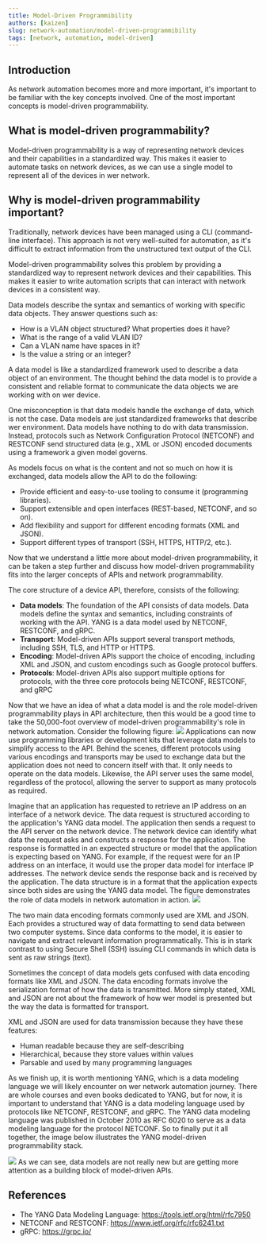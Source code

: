 ```yaml
---
title: Model-Driven Programmibility
authors: [kaizen]
slug: network-automation/model-driven-programmibility
tags: [network, automation, model-driven]
---
```


## Introduction

As network automation becomes more and more important, it's important to be familiar with the key concepts involved. One of the most important concepts is model-driven programmability.

## What is model-driven programmability?

Model-driven programmability is a way of representing network devices and their capabilities in a standardized way. This makes it easier to automate tasks on network devices, as we can use a single model to represent all of the devices in wer network.

## Why is model-driven programmability important?

Traditionally, network devices have been managed using a CLI (command-line interface). This approach is not very well-suited for automation, as it's difficult to extract information from the unstructured text output of the CLI.

Model-driven programmability solves this problem by providing a standardized way to represent network devices and their capabilities. This makes it easier to write automation scripts that can interact with network devices in a consistent way.

Data models describe the syntax and semantics of working with specific data objects. They answer questions such as:

- How is a VLAN object structured? What properties does it have?
- What is the range of a valid VLAN ID?
- Can a VLAN name have spaces in it?
- Is the value a string or an integer?

A data model is like a standardized framework used to describe a data object of an environment. The thought behind the data model is to provide a consistent and reliable format to communicate the data objects we are working with on wer device.

One misconception is that data models handle the exchange of data, which is not the case. Data models are just standardized frameworks that describe wer environment. Data models have nothing to do with data transmission. Instead, protocols such as Network Configuration Protocol (NETCONF) and RESTCONF send structured data (e.g., XML or JSON) encoded documents using a framework a given model governs.

As models focus on what is the content and not so much on how it is exchanged, data models allow the API to do the following:

- Provide efficient and easy-to-use tooling to consume it (programming libraries).
- Support extensible and open interfaces (REST-based, NETCONF, and so on).
- Add flexibility and support for different encoding formats (XML and JSON).
- Support different types of transport (SSH, HTTPS, HTTP/2, etc.).

Now that we understand a little more about model-driven programmability, it can be taken a step further and discuss how model-driven programmability fits into the larger concepts of APIs and network programmability. 

The core structure of a device API, therefore, consists of the following:

- **Data models**: The foundation of the API consists of data models. Data models define the syntax and semantics, including constraints of working with the API. YANG is a data model used by NETCONF, RESTCONF, and gRPC.
- **Transport**: Model-driven APIs support several transport methods, including SSH, TLS, and HTTP or HTTPS.
- **Encoding**: Model-driven APIs support the choice of encoding, including XML and JSON, and custom encodings such as Google protocol buffers.
- **Protocols**: Model-driven APIs also support multiple options for protocols, with the three core protocols being NETCONF, RESTCONF, and gRPC

Now that we have an idea of what a data model is and the role model-driven programmability plays in API architecture, then this would be a good time to take the 50,000-foot overview of model-driven programmability's role in network automation. Consider the following figure:
![](./data_models.jpg)
Applications can now use programming libraries or development kits that leverage data models to simplify access to the API. Behind the scenes, different protocols using various encodings and transports may be used to exchange data but the application does not need to concern itself with that. It only needs to operate on the data models. Likewise, the API server uses the same model, regardless of the protocol, allowing the server to support as many protocols as required.

Imagine that an application has requested to retrieve an IP address on an interface of a network device. The data request is structured according to the application's YANG data model. The application then sends a request to the API server on the network device. The network device can identify what data the request asks and constructs a response for the application. The response is formatted in an expected structure or model that the application is expecting based on YANG. For example, if the request were for an IP address on an interface, it would use the proper data model for interface IP addresses. The network device sends the response back and is received by the application. The data structure is in a format that the application expects since both sides are using the YANG data model. The figure demonstrates the role of data models in network automation in action.
![](./MDP_in_action.jpeg)

The two main data encoding formats commonly used are XML and JSON. Each provides a structured way of data formatting to send data between two computer systems. Since data conforms to the model, it is easier to navigate and extract relevant information programmatically. This is in stark contrast to using Secure Shell (SSH) issuing CLI commands in which data is sent as raw strings (text).

Sometimes the concept of data models gets confused with data encoding formats like XML and JSON. The data encoding formats involve the serialization format of how the data is transmitted. More simply stated, XML and JSON are not about the framework of how wer model is presented but the way the data is formatted for transport. 

XML and JSON are used for data transmission because they have these features:

- Human readable because they are self-describing
- Hierarchical, because they store values within values
- Parsable and used by many programming languages

As we finish up, it is worth mentioning YANG, which is a data modeling language we will likely encounter on wer network automation journey. There are whole courses and even books dedicated to YANG, but for now, it is important to understand that YANG is a data modeling language used by protocols like NETCONF, RESTCONF, and gRPC. The YANG data modeling language was published in October 2010 as RFC 6020 to serve as a data modeling language for the protocol NETCONF. So to finally put it all together, the image below illustrates the YANG model-driven programmability stack.

![](./DM_language_YANG.jpg)
As we can see, data models are not really new but are getting more attention as a building block of model-driven APIs.

## References
- The YANG Data Modeling Language: https://tools.ietf.org/html/rfc7950
- NETCONF and RESTCONF: https://www.ietf.org/rfc/rfc6241.txt
- gRPC: https://grpc.io/